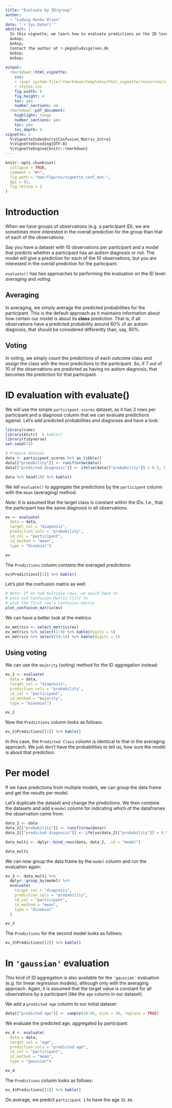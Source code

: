 ```yaml
---
title: "Evaluate by ID/group"
author: 
  - "Ludvig Renbo Olsen"
date: "`r Sys.Date()`"
abstract: |
  In this vignette, we learn how to evaluate predictions on the ID level with `evaluate()`.
  &nbsp;  
  &nbsp;  
  Contact the author at r-pkgs@ludvigolsen.dk
  &nbsp;  
  &nbsp;  
  
output: 
  rmarkdown::html_vignette:
    css: 
    - !expr system.file("rmarkdown/templates/html_vignette/resources/vignette.css", package = "rmarkdown")
    - styles.css
    fig_width: 6
    fig_height: 4
    toc: yes
    number_sections: no
  rmarkdown::pdf_document:
    highlight: tango
    number_sections: yes
    toc: yes
    toc_depth: 4
vignette: >
  %\VignetteIndexEntry{Confusion_Matrix_Intro}
  %\VignetteEncoding{UTF-8}
  %\VignetteEngine{knitr::rmarkdown}
---
```


```r
knitr::opts_chunk$set(
  collapse = TRUE,
  comment = "#>",
  fig.path = "man/figures/vignette_conf_mat-",
  dpi = 92,
  fig.retina = 2
)
```

# Introduction

When we have groups of observations (e.g. a participant ID), we are sometimes more interested in the overall prediction for the group than that of each of the observations. 

Say you have a dataset with 10 observations per participant and a model that predicts whether a participant has an autism diagnosis or not. The model will give a prediction for each of the 10 observations, but you are interested in the overall prediction for the participant.

`evaluate()` has two approaches to performing the evaluation on the ID level: *averaging* and *voting*. 

## Averaging

In averaging, we simply average the predicted probabilities for the participant. This is the default approach as it maintains information about how certain our model is about its **class** prediction. That is, if all observations have a predicted probability around 60% of an autism diagnosis, that should be considered differently than, say, 90%.

## Voting

In voting, we simply count the predictions of each outcome class and assign the class with the most predictions to the participant. So, if 7 out of 10 of the observations are predicted as having no autism diagnosis, that becomes the prediction for that participant.

# ID evaluation with evaluate()

We will use the simple `participant.scores` dataset, as it has 3 rows per participant and a diagnosis column that we can evaluate predictions against. Let's add predicted probabilities and diagnoses and have a look:


```r
library(cvms)
library(knitr)  # kable()
library(tidyverse)
set.seed(74)

# Prepare dataset
data <- participant.scores %>% as_tibble()
data[["probability"]] <- runif(nrow(data))
data[["predicted diagnosis"]] <- ifelse(data[["probability"]] > 0.5, 1, 0)

data %>% head(10) %>% kable()
```

We tell `evaluate()` to aggregate the predictions by the `participant` column with the `mean` (averaging) method.

*Note*: It is assumed that the target class is constant within the IDs. I.e., that the participant has the same diagnosis in all observations.

```r
ev <- evaluate(
  data = data, 
  target_col = "diagnosis", 
  prediction_cols = "probability", 
  id_col = "participant", 
  id_method = "mean",
  type = "binomial")

ev
```

The `Predictions` column contains the averaged predictions:

```r
ev$Predictions[[1]] %>% kable()
```

Let's plot the confusion matrix as well:

```r
# Note: If ev had multiple rows, we would have to 
# pass ev$`Confusion Matrix`[[1]] to 
# plot the first row's confusion matrix
plot_confusion_matrix(ev)
```

We can have a better look at the metrics:

```r
ev_metrics <- select_metrics(ev)
ev_metrics %>% select(1:9) %>% kable(digits = 5)
ev_metrics %>% select(10:14) %>% kable(digits = 5)
```

## Using voting

We can use the `majority` (voting) method for the ID aggregation instead:

```r
ev_2 <- evaluate(
  data = data, 
  target_col = "diagnosis", 
  prediction_cols = "probability", 
  id_col = "participant", 
  id_method = "majority",
  type = "binomial")

ev_2
```

Now the `Predictions` column looks as follows:

```r
ev_2$Predictions[[1]] %>% kable()
```

In this case, the `Predicted Class` column is identical to that in the averaging approach. We just don't have the probabilities to tell us, how sure the model is about that prediction.

# Per model

If we have predictions from multiple models, we can group the data frame and get the results per model. 

Let's duplicate the dataset and change the predictions. We then combine the datasets and add a `model` column for indicating which of the dataframes the observation came from:

```r
data_2 <- data
data_2[["probability"]] <- runif(nrow(data))
data_2[["predicted diagnosis"]] <- ifelse(data_2[["probability"]] > 0.5, 1, 0)

data_multi <- dplyr::bind_rows(data, data_2, .id = "model")

data_multi
```

We can now group the data frame by the `model` column and run the evaluation again:

```r
ev_3 <- data_multi %>%
  dplyr::group_by(model) %>%
  evaluate(
    target_col = "diagnosis",
    prediction_cols = "probability",
    id_col = "participant",
    id_method = "mean",
    type = "binomial"
  )

ev_3
```

The `Predictions` for the second model looks as follows:

```r
ev_3$Predictions[[2]] %>% kable()
```


# In `'gaussian'` evaluation

This kind of ID aggregation is also available for the `'gaussian'` evaluation (e.g. for linear regression models), although only with the averaging approach. Again, it is assumed that the target value is constant for all observations by a participant (like the `age` column in our dataset). 

We add a `predicted age` column to our initial dataset:

```r
data[["predicted age"]] <- sample(20:45, size = 30, replace = TRUE)
```

We evaluate the predicted age, aggregated by participant:

```r
ev_4 <- evaluate(
  data = data, 
  target_col = "age", 
  prediction_cols = "predicted age", 
  id_col = "participant", 
  id_method = "mean",
  type = "gaussian")

ev_4

```

The `Predictions` column looks as follows:

```r
ev_4$Predictions[[1]] %>% kable()
```

On average, we predict `participant 1` to have the age `35.66`.



